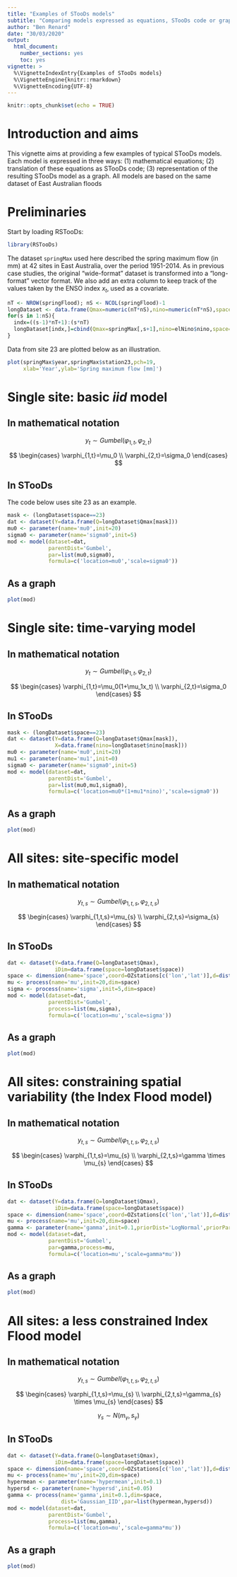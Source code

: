 ---
title: "Examples of STooDs models"
subtitle: "Comparing models expressed as equations, STooDs code or graph"
author: "Ben Renard"
date: "30/03/2020"
output: 
  html_document: 
    number_sections: yes
    toc: yes
vignette: >
  %\VignetteIndexEntry{Examples of STooDs models}
  %\VignetteEngine{knitr::rmarkdown}
  %\VignetteEncoding{UTF-8}
---

```{r setup, include=FALSE}
knitr::opts_chunk$set(echo = TRUE)
```

# Introduction and aims
This vignette aims at providing a few examples of typical STooDs models. Each model is expressed in three ways: (1) mathematical equations; (2) translation of these equations as STooDs code; (3) representation of the resulting STooDs model as a graph. All models are based on the same dataset of East Australian floods

# Preliminaries

Start by loading RSTooDs:

```{r}
library(RSTooDs)
```

The dataset `springMax` used here described the spring maximum flow (in mm) at 42 sites in East Australia, over the period 1951-2014. As in previous case studies, the original "wide-format" dataset is transformed into a "long-format" vector format. We also add an extra column to keep track of the values taken by the ENSO index $x_t$, used as a covariate.

```{r}
nT <- NROW(springFlood); nS <- NCOL(springFlood)-1
longDataset <- data.frame(Qmax=numeric(nT*nS),nino=numeric(nT*nS),space=integer(nT*nS),time=integer(nT*nS))
for(s in 1:nS){
  indx=((s-1)*nT+1):(s*nT)
  longDataset[indx,]=cbind(Qmax=springMax[,s+1],nino=elNino$nino,space=rep(s,nT),time=1:nT)
}
```

Data from site 23 are plotted below as an illustration.

```{r}
plot(springMax$year,springMax$station23,pch=19,
     xlab='Year',ylab='Spring maximum flow [mm]')
```

# Single site: basic *iid* model

## In mathematical notation 

$$y_t \sim Gumbel(\varphi_{1,t},\varphi_{2,t})$$

$$
\begin{cases}
  \varphi_{1,t}=\mu_0 \\
  \varphi_{2,t}=\sigma_0 
\end{cases}
$$

## In STooDs 

The code below uses site 23 as an example.

```{r}
mask <- (longDataset$space==23)
dat <- dataset(Y=data.frame(Q=longDataset$Qmax[mask]))
mu0 <- parameter(name='mu0',init=20) 
sigma0 <- parameter(name='sigma0',init=5) 
mod <- model(dataset=dat,
             parentDist='Gumbel',
             par=list(mu0,sigma0),
             formula=c('location=mu0','scale=sigma0'))
```

## As a graph

```{r,results='asis',message=F, warning=F}
plot(mod)
```

# Single site: time-varying model

## In mathematical notation 

$$y_t \sim Gumbel(\varphi_{1,t},\varphi_{2,t})$$

$$
\begin{cases}
  \varphi_{1,t}=\mu_0(1+\mu_1x_t) \\
  \varphi_{2,t}=\sigma_0 
\end{cases}
$$

## In STooDs 

```{r}
mask <- (longDataset$space==23)
dat <- dataset(Y=data.frame(Q=longDataset$Qmax[mask]),
               X=data.frame(nino=longDataset$nino[mask]))
mu0 <- parameter(name='mu0',init=20) 
mu1 <- parameter(name='mu1',init=0)
sigma0 <- parameter(name='sigma0',init=5)
mod <- model(dataset=dat,
             parentDist='Gumbel',
             par=list(mu0,mu1,sigma0),
             formula=c('location=mu0*(1+mu1*nino)','scale=sigma0'))
```

## As a graph

```{r,results='asis',message=F,warning=F}
plot(mod)
```


# All sites: site-specific model

## In mathematical notation 

$$y_{t,s} \sim Gumbel(\varphi_{1,t,s},\varphi_{2,t,s})$$

$$
\begin{cases}
  \varphi_{1,t,s}=\mu_{s} \\
  \varphi_{2,t,s}=\sigma_{s} 
\end{cases}
$$

## In STooDs 

```{r}
dat <- dataset(Y=data.frame(Q=longDataset$Qmax),
               iDim=data.frame(space=longDataset$space))
space <- dimension(name='space',coord=OZstations[c('lon','lat')],d=distance('Haversine'))
mu <- process(name='mu',init=20,dim=space) 
sigma <- process(name='sigma',init=5,dim=space)
mod <- model(dataset=dat,
             parentDist='Gumbel',
             process=list(mu,sigma),
             formula=c('location=mu','scale=sigma'))
```

## As a graph

```{r,results='asis',message=F,warning=F,fig.height=8,fig.width=10}
plot(mod)
```

# All sites: constraining spatial variability (the Index Flood model)

## In mathematical notation 

$$y_{t,s} \sim Gumbel(\varphi_{1,t,s},\varphi_{2,t,s})$$

$$
\begin{cases}
  \varphi_{1,t,s}=\mu_{s} \\
  \varphi_{2,t,s}=\gamma \times \mu_{s} 
\end{cases}
$$

## In STooDs 

```{r}
dat <- dataset(Y=data.frame(Q=longDataset$Qmax),
               iDim=data.frame(space=longDataset$space))
space <- dimension(name='space',coord=OZstations[c('lon','lat')],d=distance('Haversine'))
mu <- process(name='mu',init=20,dim=space) 
gamma <- parameter(name='gamma',init=0.1,priorDist='LogNormal',priorPar=c(log(0.1),1))
mod <- model(dataset=dat,
             parentDist='Gumbel',
             par=gamma,process=mu,
             formula=c('location=mu','scale=gamma*mu'))
```

## As a graph

```{r,results='asis',message=F,warning=F,fig.height=8,fig.width=10}
plot(mod)
```


# All sites: a less constrained Index Flood model

## In mathematical notation 

$$y_{t,s} \sim Gumbel(\varphi_{1,t,s},\varphi_{2,t,s})$$

$$
\begin{cases}
  \varphi_{1,t,s}=\mu_{s} \\
  \varphi_{2,t,s}=\gamma_{s} \times \mu_{s} 
\end{cases}
$$

$$
\gamma_{s} \sim N(m_\gamma,s_\gamma)
$$

## In STooDs 

```{r}
dat <- dataset(Y=data.frame(Q=longDataset$Qmax),
               iDim=data.frame(space=longDataset$space))
space <- dimension(name='space',coord=OZstations[c('lon','lat')],d=distance('Haversine'))
mu <- process(name='mu',init=20,dim=space)
hypermean <- parameter(name='hypermean',init=0.1) 
hypersd <- parameter(name='hypersd',init=0.05) 
gamma <- process(name='gamma',init=0.1,dim=space,
                 dist='Gaussian_IID',par=list(hypermean,hypersd))
mod <- model(dataset=dat,
             parentDist='Gumbel',
             process=list(mu,gamma),
             formula=c('location=mu','scale=gamma*mu'))
```

## As a graph

```{r,results='asis',message=F,warning=F,fig.height=8,fig.width=10}
plot(mod)
```

